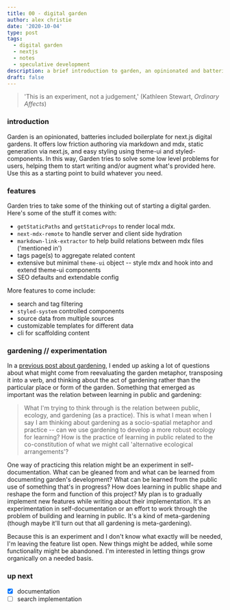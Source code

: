 ```yaml
---
title: 00 - digital garden
author: alex christie
date: '2020-10-04'
type: post
tags:
  - digital garden
  - nextjs
  - notes
  - speculative development
description: a brief introduction to garden, an opinionated and batteries included boilerplate for nextjs digital gardens
draft: false
---
```


> 'This is an experiment, not a judgement,' (Kathleen Stewart, *Ordinary Affects*)

### introduction

Garden is an opinionated, batteries included boilerplate for next.js digital gardens. It offers low friction authoring via markdown and mdx, static generation via next.js, and easy styling using theme-ui and styled-components. In this way, Garden tries to solve some low level problems for users, helping them to start writing and/or augment what's provided here. Use this as a starting point to build whatever you need.

### features

Garden tries to take some of the thinking out of starting a digital garden. Here's some of the stuff it comes with:

- `getStaticPaths` and `getStaticProps` to render local mdx.
- `next-mdx-remote` to handle server and client side hydration
- `markdown-link-extractor` to help build relations between mdx files ('mentioned in')
- tags page(s) to aggregate related content
- extensive but minimal `theme-ui` object -- style mdx and hook into and extend theme-ui components
- SEO defaults and extendable config

More features to come include:

- search and tag filtering
- `styled-system` controlled components
- source data from multiple sources
- customizable templates for different data
- cli for scaffolding content

### gardening // experimentation

In a [previous post about gardening](/garden/rethinking-digital-gardening), I ended up asking a lot of questions about what might come from reevaluating the garden metaphor, transposing it into a verb, and thinking about the act of gardening rather than the particular place or form of the garden. Something that emerged as important was the relation between learning in public and gardening:

> What I'm trying to think through is the relation between public, ecology, and gardening (as a practice). This is what I mean when I say I am thinking about gardening as a socio-spatial metaphor and practice -- can we use gardening to develop a more robust ecology for learning? How is the practice of learning in public related to the co-constitution of what we might call 'alternative ecological arrangements'?

One way of practicing this relation might be an experiment in self-documentation. What can be gleaned from and what can be learned from documenting garden's development? What can be learned from the public use of something that's in progress? How does learning in public shape and reshape the form and function of this project? My plan is to gradually implement new features while writing about their implementation. It's an experimentation in self-documentation or an effort to work through the problem of building and learning in public. It's a kind of meta-gardening (though maybe it'll turn out that all gardening is meta-gardening).

Because this is an experiment and I don't know what exactly will be needed, I'm leaving the feature list open. New things might be added, while some functionality might be abandoned. I'm interested in letting things grow organically on a needed basis.

### up next

- [x] documentation
- [ ] search implementation
